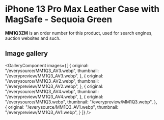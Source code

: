 
# iPhone 13 Pro Max Leather Case with MagSafe - Sequoia Green

<Callout type='info' emoji='👉🏻'>**MM1Q3ZM** is an order number for this product, used for search engines, auction websites and such.</Callout>

## Image gallery

<GalleryComponent
    images={[
      {
        original: "/everysource/MM1Q3_AV3.webp",
        thumbnail: "/everypreview/MM1Q3_AV3.webp",
      },
      {
        original: "/everysource/MM1Q3_AV2.webp",
        thumbnail: "/everypreview/MM1Q3_AV2.webp",
      },
      {
        original: "/everysource/MM1Q3_AV4.webp",
        thumbnail: "/everypreview/MM1Q3_AV4.webp",
      },
      {
        original: "/everysource/MM1Q3.webp",
        thumbnail: "/everypreview/MM1Q3.webp",
      },
      {
        original: "/everysource/MM1Q3_AV1.webp",
        thumbnail: "/everypreview/MM1Q3_AV1.webp",
      }
    ]}
  />

